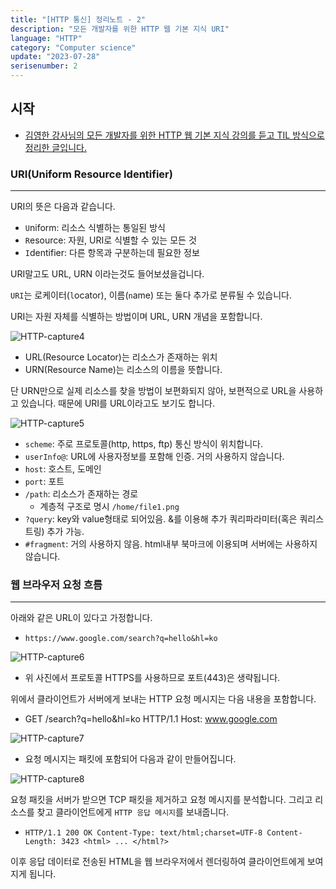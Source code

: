```yaml
---
title: "[HTTP 통신] 정리노트 - 2"
description: "모든 개발자를 위한 HTTP 웹 기본 지식 URI"
language: "HTTP"
category: "Computer science"
update: "2023-07-28"
serisenumber: 2
---
```


## 시작

- [김영한 강사님의 모든 개발자를 위한 HTTP 웹 기본 지식 강의를 듣고 TIL 방식으로 정리한 글입니다.](https://www.inflearn.com/course/lecture?courseSlug=http-%EC%9B%B9-%EB%84%A4%ED%8A%B8%EC%9B%8C%ED%81%AC&unitId=61388&tab=curriculum)

### URI(Uniform Resource Identifier)
---
URI의 뜻은 다음과 같습니다.
- `U`niform: 리소스 식별하는 통일된 방식
- `R`esource: 자원, URI로 식별할 수 있는 모든 것
- `I`dentifier: 다른 항목과 구분하는데 필요한 정보

URI말고도 URL, URN 이라는것도 들어보셨을겁니다.

`URI`는 로케이터(`l`ocator), 이름(`n`ame) 또는 둘다 추가로 분류될 수 있습니다.

URI는 자원 자체를 식별하는 방법이며 URL, URN 개념을 포함합니다.

![HTTP-capture4](/snippets/http/http4.png)

- URL(Resource Locator)는 리소스가 존재하는 위치
- URN(Resource Name)는 리소스의 이름을 뜻합니다.

단 URN만으로 실제 리소스를 찾을 방법이 보편화되지 않아, 보편적으로 URL을 사용하고 있습니다. 때문에 URI를 URL이라고도 보기도 합니다.

![HTTP-capture5](/snippets/http/http5.png)

- `scheme`: 주로 프로토콜(http, https, ftp) 통신 방식이 위치합니다.
- `userInfo@`: URL에 사용자정보를 포함해 인증. 거의 사용하지 않습니다.  
- `host`: 호스트, 도메인
- `port`: 포트
- `/path`: 리소스가 존재하는 경로
  - 계층적 구조로 명시 `/home/file1.png`
- `?query`: key와 value형태로 되어있음. &를 이용해 추가 쿼리파라미터(혹은 쿼리스트링) 추가 가능.
- `#fragment`: 거의 사용하지 않음. html내부 북마크에 이용되며 서버에는 사용하지 않습니다.

### 웹 브라우저 요청 흐름
---
아래와 같은 URL이 있다고 가정합니다.
- `https://www.google.com/search?q=hello&hl=ko`

![HTTP-capture6](/snippets/http/http6.png)

- 위 사진에서 프로토콜 HTTPS를 사용하므로 포트(443)은 생략됩니다.

위에서 클라이언트가 서버에게 보내는 HTTP 요청 메시지는 다음 내용을 포함합니다.
- GET /search?q=hello&hl=ko HTTP/1.1 Host: www.google.com

![HTTP-capture7](/snippets/http/http7.png)

- 요청 메시지는 패킷에 포함되어 다음과 같이 만들어집니다.

![HTTP-capture8](/snippets/http/http8.png)

요청 패킷을 서버가 받으면 TCP 패킷을 제거하고 요청 메시지를 분석합니다. 그리고 리소스를 찾고 클라이언트에게 `HTTP 응답 메시지`를 보내줍니다.
- `HTTP/1.1 200 OK Content-Type: text/html;charset=UTF-8 Content-Length: 3423 <html> ... </html?>`

이후 응답 데이터로 전송된 HTML을 웹 브라우저에서 렌더링하여 클라이언트에게 보여지게 됩니다.